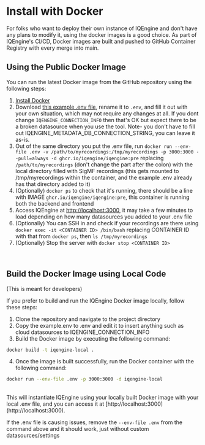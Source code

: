 # Install with Docker

For folks who want to deploy their own instance of IQEngine and don't have any plans to modify it, using the docker images is a good choice.
As part of IQEngine's CI/CD, Docker images are built and pushed to GitHub Container Registry with every merge into main.

## Using the Public Docker Image

You can run the latest Docker image from the GitHub repository using the following steps:

1. [Install Docker](https://docs.docker.com/engine/install/ubuntu/)
2. Download [this example .env file](https://raw.githubusercontent.com/IQEngine/IQEngine/main/example.env), rename it to `.env`, and fill it out with your own situation, which may not require any changes at all.  If you dont change `IQENGINE_CONNECTION_INFO` then that's OK but expect there to be a broken datasource when you use the tool.  Note- you don't have to fill out IQENGINE_METADATA_DB_CONNECTION_STRING, you can leave it as-is.
3. Out of the same directory you put the .env file, run `docker run --env-file .env -v /path/to/myrecordings:/tmp/myrecordings -p 3000:3000 --pull=always -d ghcr.io/iqengine/iqengine:pre` replacing `/path/to/myrecordings` (don't change the part after the colon) with the local directory filled with SigMF recordings (this gets mounted to /tmp/myrecordings within the container, and the example .env already has that directory added to it)
4. (Optionally) `docker ps` to check that it's running, there should be a line with IMAGE `ghcr.io/iqengine/iqengine:pre`, this container is running both the backend and frontend
5. Access IQEngine at [http://localhost:3000](http://localhost:3000), it may take a few minutes to load depending on how many datasources you added to your .env file
6. (Optionally) You can SSH in and check if your recordings are there using `docker exec -it <CONTAINER ID> /bin/bash` replacing CONTAINER ID with that from `docker ps`, then `ls /tmp/myrecordings`
7. (Optionally) Stop the server with `docker stop <CONTAINER ID>`

<br />

## Build the Docker Image using Local Code

(This is meant for developers)

If you prefer to build and run the IQEngine Docker image locally, follow these steps:

1. Clone the repository and navigate to the project directory
2. Copy the example.env to .env and edit it to insert anything such as cloud datasources to IQENGINE_CONNECTION_INFO
3. Build the Docker image by executing the following command:

```bash
docker build -t iqengine-local .
```

4. Once the image is built successfully, run the Docker container with the following command:

```bash
docker run --env-file .env -p 3000:3000 -d iqengine-local
```
<br />
This will instantiate IQEngine using your locally built Docker image with your local .env file, and you can access it at [http://localhost:3000](http://localhost:3000).

If the .env file is causing issues, remove the `--env-file .env` from the command above and it should work, just without custom datasources/settings
